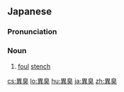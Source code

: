 ==Japanese==
{{ja-kanjitab|い|しゅう|yomi=o}}

===Pronunciation===
{{ja-pron|いしゅう|y=o}}

===Noun===
{{ja-noun|いしゅう}}

# [[foul]] [[stench]]

[[cs:異臭]]
[[lo:異臭]]
[[hu:異臭]]
[[ja:異臭]]
[[zh:異臭]]